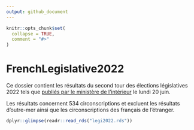 ```yaml
---
output: github_document
---
```


<!-- README.md is generated from README.Rmd. Please edit that file -->

```r
knitr::opts_chunk$set(
  collapse = TRUE,
  comment = "#>"
)
```

# FrenchLegislative2022

Ce dossier contient les résultats du second tour des élections législatives 2022 tels que [publiés par le ministère de l'intérieur](https://www.resultats-elections.interieur.gouv.fr/legislatives-2022/index.html) le lundi 20 juin. 

Les résultats concernent 534 circonscriptions et excluent les résultats d'outre-mer ainsi que les circonscriptions des français de l'étranger. 


```r
dplyr::glimpse(readr::read_rds("legi2022.rds"))
```



